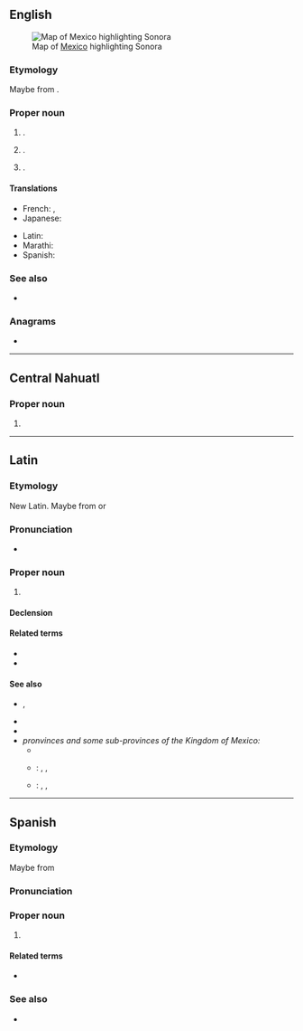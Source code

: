 {{also|sonora}}
==English==
[[File:Mexico map, MX-SON.svg|thumb|Map of [[Mexico]] highlighting Sonora]]

===Etymology===
Maybe from {{der|en|opt|xunuta}}.

===Proper noun===
{{en-proper noun}}

# {{place|en|state|c/Mexico}}.
# {{place|en|city/county seat|co/Tuolumne County|s/California|c/USA}}.
# {{place|en|city/county seat|co/Sutton County|s/Texas|c/USA}}.

====Translations====
{{trans-top|state of Mexico}}
* French: {{t|fr|la Sonore|f}}, {{t|fr|le Sonora|m}}
* Japanese: {{t|ja|ソノラ|tr=Sonora}}
{{trans-mid}}
* Latin: {{t|la|Sonora}}
* Marathi: {{t|mr|सोनोरा|n}}
* Spanish: {{t+|es|Sonora|f}}
{{trans-bottom}}

===See also===
* {{pedia|Sonora (disambiguation)|Sonora}}

===Anagrams===
* {{anagrams|en|a=anoors|Rosano}}

----

==Central Nahuatl==

===Proper noun===
{{head|nhn|proper noun}}

# {{place|nhn|state|c/Mexico|t=Sonora}}

----

==Latin==

===Etymology===
New Latin. Maybe from {{der|la|es|Sonora}} or {{der|la|en|Sonora}}

===Pronunciation===
* {{la-IPA|Sonōra}}

===Proper noun===
{{la-proper noun|Sonōra<1>}}

# {{lb|la|New Latin}} {{l|en|Sonora}}

====Declension====
{{la-ndecl|Sonōra<1>}}

====Related terms====
* {{l|la|sonōrānus}}
* {{l|la|sonōricus}}

====See also====
* {{l|la|Novum Mexicum}}, {{l|la|Mexicum Novum}}
* {{l|la|Regnum Mexicanum}}
* {{l|la|Nova Hispania}}
* ''pronvinces and some sub-provinces of the Kingdom of Mexico:'' 
** {{l|la|Quadalajara}}
** {{l|la|Mexicum}}: {{l|la|Jucatan}}, {{l|la|Quaxaca}}, {{l|la|Tabasco}}
** {{l|la|Guatimala}}: {{l|la|Costarica}}, {{l|la|Honduras}}, {{l|la|Nicaragua}}

----

==Spanish==

===Etymology===
Maybe from {{der|es|opt|xunuta}}

===Pronunciation===
{{es-IPA}}

===Proper noun===
{{es-proper noun|f}}

# {{place|es|state|c/Mexico}}

====Related terms====
* {{l|es|sonorense}}

===See also===
* {{pedialite|lang=es}}